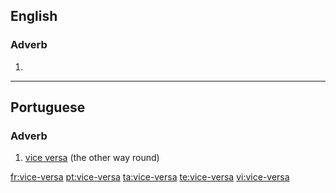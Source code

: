==English==

===Adverb===
{{en-adv|-}}

# {{alternative spelling of|[[vice versa]]}}

----

==Portuguese==

===Adverb===
{{infl|pt|adverb}}

# [[vice versa]] (the other way round)

{{tbot entry|Portuguese|vice versa|2009|May|pt}}

[[fr:vice-versa]]
[[pt:vice-versa]]
[[ta:vice-versa]]
[[te:vice-versa]]
[[vi:vice-versa]]